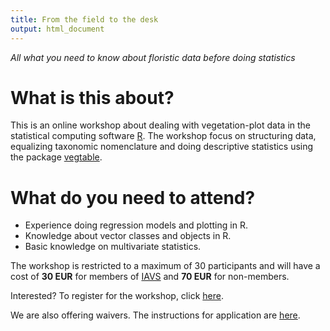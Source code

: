 ```yaml
---
title: From the field to the desk
output: html_document
---
```


*All what you need to know about floristic data before doing statistics*

# What is this about?

This is an online workshop about dealing with vegetation-plot data in the
statistical computing software [R](https://www.r-project.org/).
The workshop focus on structuring data, equalizing taxonomic nomenclature and
doing descriptive statistics using the package
[vegtable](http://kamapu.github.io/vegtable/).


# What do you need to attend?

- Experience doing regression models and plotting in R.
- Knowledge about vector classes and objects in R.
- Basic knowledge on multivariate statistics.

The workshop is restricted to a maximum of 30 participants and will have a cost
of **30 EUR** for members of [IAVS](https://www.iavs.org/) and **70 EUR** for
non-members.

Interested? To register for the workshop, click [here](https://www.iavs.org/).

We are also offering waivers. The instructions for application are
[here](https://www.iavs.org/).
